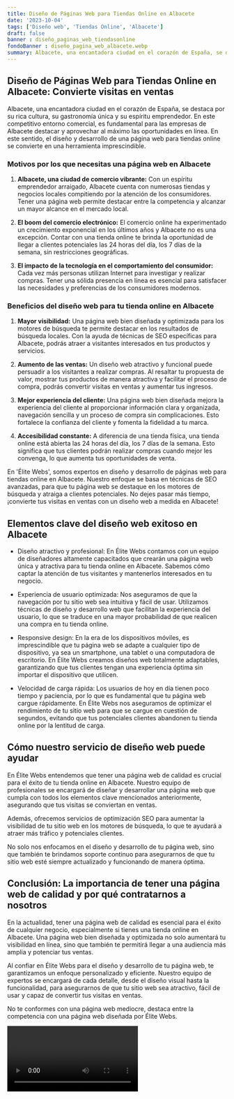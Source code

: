 ```yaml
---
title: Diseño de Páginas Web para Tiendas Online en Albacete
date: '2023-10-04'
tags: ['Diseño web', 'Tiendas Online', 'Albacete']
draft: false
banner : diseño_paginas_web_tiendasonline
fondoBanner : diseño_pagina_web_albacete.webp
summary: Albacete, una encantadora ciudad en el corazón de España, se destaca por su rica cultura, su gastronomía única y su espíritu emprendedor. En este competitivo entorno comercial, es fundamental para las empresas de Albacete destacar y aprovechar al máximo las oportunidades en línea. En este sentido, el diseño y desarrollo de una página web para tiendas online se convierte en una herramienta imprescindible.
---
```


## Diseño de Páginas Web para Tiendas Online en Albacete: Convierte visitas en ventas

Albacete, una encantadora ciudad en el corazón de España, se destaca por su rica cultura, su gastronomía única y su espíritu emprendedor. En este competitivo entorno comercial, es fundamental para las empresas de Albacete destacar y aprovechar al máximo las oportunidades en línea. En este sentido, el diseño y desarrollo de una página web para tiendas online se convierte en una herramienta imprescindible.

### Motivos por los que necesitas una página web en Albacete

1. **Albacete, una ciudad de comercio vibrante:** Con un espíritu emprendedor arraigado, Albacete cuenta con numerosas tiendas y negocios locales compitiendo por la atención de los consumidores. Tener una página web permite destacar entre la competencia y alcanzar un mayor alcance en el mercado local.

2. **El boom del comercio electrónico:** El comercio online ha experimentado un crecimiento exponencial en los últimos años y Albacete no es una excepción. Contar con una tienda online te brinda la oportunidad de llegar a clientes potenciales las 24 horas del día, los 7 días de la semana, sin restricciones geográficas.

3. **El impacto de la tecnología en el comportamiento del consumidor:** Cada vez más personas utilizan Internet para investigar y realizar compras. Tener una sólida presencia en línea es esencial para satisfacer las necesidades y preferencias de los consumidores modernos.

### Beneficios del diseño web para tu tienda online en Albacete

1. **Mayor visibilidad:** Una página web bien diseñada y optimizada para los motores de búsqueda te permite destacar en los resultados de búsqueda locales. Con la ayuda de técnicas de SEO específicas para Albacete, podrás atraer a visitantes interesados en tus productos y servicios.

2. **Aumento de las ventas:** Un diseño web atractivo y funcional puede persuadir a los visitantes a realizar compras. Al resaltar tu propuesta de valor, mostrar tus productos de manera atractiva y facilitar el proceso de compra, podrás convertir visitas en ventas y aumentar tus ingresos.

3. **Mejor experiencia del cliente:** Una página web bien diseñada mejora la experiencia del cliente al proporcionar información clara y organizada, navegación sencilla y un proceso de compra sin complicaciones. Esto fortalece la confianza del cliente y fomenta la fidelidad a tu marca.

4. **Accesibilidad constante:** A diferencia de una tienda física, una tienda online está abierta las 24 horas del día, los 7 días de la semana. Esto significa que tus clientes podrán realizar compras cuando mejor les convenga, lo que aumenta tus oportunidades de venta.

En 'Élite Webs', somos expertos en diseño y desarrollo de páginas web para tiendas online en Albacete. Nuestro enfoque se basa en técnicas de SEO avanzadas, para que tu página web se destaque en los motores de búsqueda y atraiga a clientes potenciales. No dejes pasar más tiempo, ¡convierte tus visitas en ventas con un diseño web a medida en Albacete!

<GifSeo />

<Cta />

## Elementos clave del diseño web exitoso en Albacete

- Diseño atractivo y profesional: En Élite Webs contamos con un equipo de diseñadores altamente capacitados que crearán una página web única y atractiva para tu tienda online en Albacete. Sabemos cómo captar la atención de tus visitantes y mantenerlos interesados en tu negocio.

- Experiencia de usuario optimizada: Nos aseguramos de que la navegación por tu sitio web sea intuitiva y fácil de usar. Utilizamos técnicas de diseño y desarrollo web que facilitan la experiencia del usuario, lo que se traduce en una mayor probabilidad de que realicen una compra en tu tienda online.

- Responsive design: En la era de los dispositivos móviles, es imprescindible que tu página web se adapte a cualquier tipo de dispositivo, ya sea un smartphone, una tablet o una computadora de escritorio. En Élite Webs creamos diseños web totalmente adaptables, garantizando que tus clientes tengan una experiencia óptima sin importar el dispositivo que utilicen.

- Velocidad de carga rápida: Los usuarios de hoy en día tienen poco tiempo y paciencia, por lo que es fundamental que tu página web cargue rápidamente. En Élite Webs nos aseguramos de optimizar el rendimiento de tu sitio web para que se cargue en cuestión de segundos, evitando que tus potenciales clientes abandonen tu tienda online por la lentitud de carga.

## Cómo nuestro servicio de diseño web puede ayudar

En Élite Webs entendemos que tener una página web de calidad es crucial para el éxito de tu tienda online en Albacete. Nuestro equipo de profesionales se encargará de diseñar y desarrollar una página web que cumpla con todos los elementos clave mencionados anteriormente, asegurando que tus visitas se conviertan en ventas.

Además, ofrecemos servicios de optimización SEO para aumentar la visibilidad de tu sitio web en los motores de búsqueda, lo que te ayudará a atraer más tráfico y potenciales clientes.

No solo nos enfocamos en el diseño y desarrollo de tu página web, sino que también te brindamos soporte continuo para asegurarnos de que tu sitio web esté siempre actualizado y funcionando de manera óptima.

## Conclusión: La importancia de tener una página web de calidad y por qué contratarnos a nosotros

En la actualidad, tener una página web de calidad es esencial para el éxito de cualquier negocio, especialmente si tienes una tienda online en Albacete. Una página web bien diseñada y optimizada no solo aumentará tu visibilidad en línea, sino que también te permitirá llegar a una audiencia más amplia y potenciar tus ventas.

Al confiar en Élite Webs para el diseño y desarrollo de tu página web, te garantizamos un enfoque personalizado y eficiente. Nuestro equipo de expertos se encargará de cada detalle, desde el diseño visual hasta la funcionalidad, para asegurarnos de que tu sitio web sea atractivo, fácil de usar y capaz de convertir tus visitas en ventas.

No te conformes con una página web mediocre, destaca entre la competencia con una página web diseñada por Élite Webs.

<Video />

<CtaBot job='Tiendas Online' city='Albacete'/>

<Gmaps query='Albacete+españa+maps' />